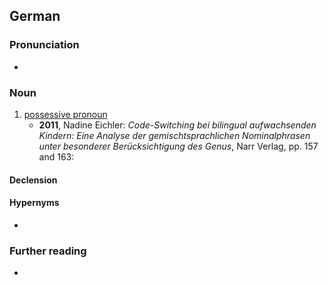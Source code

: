 ==German==

===Pronunciation===
* {{audio|de|De-Possessivpronomen.ogg|Audio}}

===Noun===
{{de-noun|n,,-:Possessivpronomina}}

# [[possessive pronoun]]
#* '''2011''', Nadine Eichler: ''Code-Switching bei bilingual aufwachsenden Kindern: Eine Analyse der gemischtsprachlichen Nominalphrasen unter besonderer Berücksichtigung des Genus'', Narr Verlag, pp. 157 and 163:
#*: {{quote|de|Das Spanische unterscheidet adjektivische und substantivische '''Possessivpronomina'''. [...] Im Deutschen werden ebenfalls zwei Typen von Possessivpronomina unterschieden: adjektivisch gebrauchte und substantivisch gebrauchte '''Possessivpronomina'''.}}

====Declension====
{{de-ndecl|n,,-:Possessivpronomina}}

====Hypernyms====
* {{l|de|Pronomen}}

===Further reading===
* {{R:Duden}}

{{C|de|Parts of speech}}